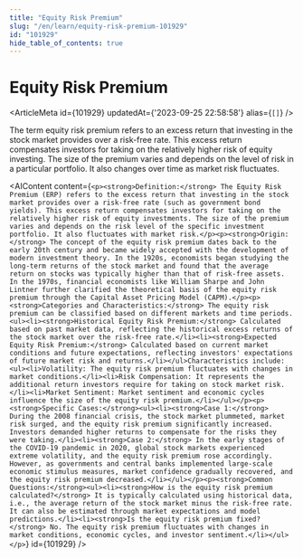 ```yaml
---
title: "Equity Risk Premium"
slug: "/en/learn/equity-risk-premium-101929"
id: "101929"
hide_table_of_contents: true
---
```



# Equity Risk Premium

<ArticleMeta id={101929} updatedAt={'2023-09-25 22:58:58'} alias={`[]`} />
<div className='border-solid border-b border-t-0 my-4 border-[var(--ifm-color-gray-300)]' />

The term equity risk premium refers to an excess return that investing in the stock market provides over a risk-free rate. This excess return compensates investors for taking on the relatively higher risk of equity investing. The size of the premium varies and depends on the level of risk in a particular portfolio. It also changes over time as market risk fluctuates.

<AIContent content={`<p><strong>Definition:</strong> The Equity Risk Premium (ERP) refers to the excess return that investing in the stock market provides over a risk-free rate (such as government bond yields). This excess return compensates investors for taking on the relatively higher risk of equity investments. The size of the premium varies and depends on the risk level of the specific investment portfolio. It also fluctuates with market risk.</p><p><strong>Origin:</strong> The concept of the equity risk premium dates back to the early 20th century and became widely accepted with the development of modern investment theory. In the 1920s, economists began studying the long-term returns of the stock market and found that the average return on stocks was typically higher than that of risk-free assets. In the 1970s, financial economists like William Sharpe and John Lintner further clarified the theoretical basis of the equity risk premium through the Capital Asset Pricing Model (CAPM).</p><p><strong>Categories and Characteristics:</strong> The equity risk premium can be classified based on different markets and time periods.<ul><li><strong>Historical Equity Risk Premium:</strong> Calculated based on past market data, reflecting the historical excess returns of the stock market over the risk-free rate.</li><li><strong>Expected Equity Risk Premium:</strong> Calculated based on current market conditions and future expectations, reflecting investors' expectations of future market risk and returns.</li></ul>Characteristics include:<ul><li>Volatility: The equity risk premium fluctuates with changes in market conditions.</li><li>Risk Compensation: It represents the additional return investors require for taking on stock market risk.</li><li>Market Sentiment: Market sentiment and economic cycles influence the size of the equity risk premium.</li></ul></p><p><strong>Specific Cases:</strong><ul><li><strong>Case 1:</strong> During the 2008 financial crisis, the stock market plummeted, market risk surged, and the equity risk premium significantly increased. Investors demanded higher returns to compensate for the risks they were taking.</li><li><strong>Case 2:</strong> In the early stages of the COVID-19 pandemic in 2020, global stock markets experienced extreme volatility, and the equity risk premium rose accordingly. However, as governments and central banks implemented large-scale economic stimulus measures, market confidence gradually recovered, and the equity risk premium decreased.</li></ul></p><p><strong>Common Questions:</strong><ul><li><strong>How is the equity risk premium calculated?</strong> It is typically calculated using historical data, i.e., the average return of the stock market minus the risk-free rate. It can also be estimated through market expectations and model predictions.</li><li><strong>Is the equity risk premium fixed?</strong> No. The equity risk premium fluctuates with changes in market conditions, economic cycles, and investor sentiment.</li></ul></p>`} id={101929} />
